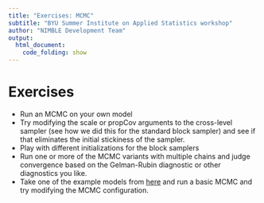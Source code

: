 ```yaml
---
title: "Exercises: MCMC"
subtitle: "BYU Summer Institute on Applied Statistics workshop"
author: "NIMBLE Development Team"
output:
  html_document:
    code_folding: show
---
```


# Exercises

 - Run an MCMC on your own model
 - Try modifying the scale or propCov arguments to the cross-level sampler (see how we did this for the standard block sampler) and see if that eliminates the initial stickiness of the sampler.
 - Play with different initializations for the block samplers
 - Run one or more of the MCMC variants with multiple chains and judge convergence based on the Gelman-Rubin diagnostic or other diagnostics you like.
 - Take one of the example models from [here](example_models_slides.html) and run a basic MCMC and try modifying the MCMC configuration.

